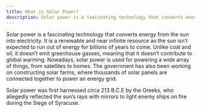 ```yaml
---
title: What is Solar Power?
description: Solar power is a fascinating technology that converts energy from the sun into electricity
---
```



Solar power is a fascinating technology that converts energy from the sun into electricity.
It is a renewable and near infinite resource as the sun isn’t expected to run out of energy for billions of years to come.
Unlike coal and oil, it doesn’t emit greenhouse gasses, meaning that it doesn’t contribute to global warming.
Nowadays, solar power is used for powering a wide array of things, from satellites to homes.
The government has also been working on constructing solar farms, where thousands of solar panels are connected together to power an energy grid.

<Admonition type="fun-fact">
  Solar power was first harnessed circa 213 B.C.E by the Greeks, who allegedly
  reflected the sun’s rays with mirrors to light enemy ships on fire during the
  Siege of Syracuse.
</Admonition>
